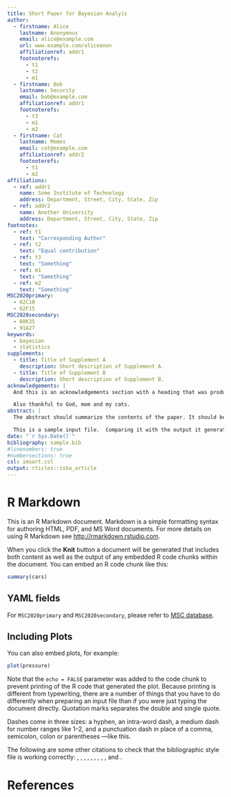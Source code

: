 ```yaml
---
title: Short Paper for Bayesian Analyis
author:
  - firstname: Alice 
    lastname: Anonymous
    email: alice@example.com
    url: www.example.com/aliceanon
    affiliationref: addr1
    footnoterefs: 
      - t1
      - t2
      - m1
  - firstname: Bob
    lastname: Security
    email: bob@example.com
    affiliationref: addr1
    footnoterefs: 
      - t3
      - m1
      - m2
  - firstname: Cat
    lastname: Memes
    email: cat@example.com
    affiliationref: addr2
    footnoterefs: 
      - t1
      - m2
affiliations:
  - ref: addr1
    name: Some Institute of Technology 
    address: Department, Street, City, State, Zip
  - ref: addr2
    name: Another University
    address: Department, Street, City, State, Zip
footnotes:
  - ref: t1
    text: "Corresponding Author"
  - ref: t2
    text: "Equal contribution"
  - ref: t3
    text: "Something"
  - ref: m1
    text: "Something"  
  - ref: m2
    text: "Something"
MSC2020primary:
  - 62C10
  - 62F15
MSC2020secondary:
  - 60K35
  - 91A27
keywords:
  - bayesian
  - statistics
supplements:
  - title: Title of Supplement A
    description: Short description of Supplement A.
  - title: Title of Supplement B
    description: Short description of Supplement B.
acknowledgements: |
  And this is an acknowledgements section with a heading that was produced by the `acks` environment. Thank you all for helping me writing this Rmarkdown sample file.

  Also thankful to God, mom and my cats.
abstract: |
  The abstract should summarize the contents of the paper. It should be clear, descriptive, self-explanatory and not longer than 200 words. It should also be suitable for publication in abstracting services. Please avoid using math formulas as much as possible.

  This is a sample input file.  Comparing it with the output it generates can show you how to produce a simple document of your. That was the second paragraph.
date: "`r Sys.Date()`"
bibliography: sample.bib
#linenumbers: true
#numbersections: true
csl: imsart.csl
output: rticles::isba_article
---
```


# R Markdown

This is an R Markdown document. Markdown is a simple formatting syntax for authoring HTML, PDF, and MS Word documents. For more details on using R Markdown see <http://rmarkdown.rstudio.com>.

When you click the **Knit** button a document will be generated that includes both content as well as the output of any embedded R code chunks within the document. You can embed an R code chunk like this:

```r
summary(cars)
```

## YAML fields

For `MSC2020primary` and `MSC2020secondary`, please refer to [MSC database](https://mathscinet.ams.org/mathscinet/msc/msc2020.html).

## Including Plots

You can also embed plots, for example:

```r
plot(pressure)
```

Note that the `echo = FALSE` parameter was added to the code chunk to prevent printing of the R code that generated the plot. Because printing is different from typewriting, there are a number of things that you have to do differently when preparing an input file than if you were just typing the document directly.  Quotation marks separates the double and single quote. 

Dashes come in three sizes: a hyphen, an intra-word dash, a medium dash for number ranges like 1--2, and a punctuation dash in place of a comma, semicolon, colon or parentheses ---like this.

The following are some other citations to check that the bibliographic style file is working correctly: \citet{akaike}, \citet*{akivarsq}, \citet{dyke},
\citet{greene}, \citet*{kstuart}, \citet{hilbetech}, \citet{hilbe}, 
\citet{hilbeglm}, \citet{maddalacntrsq}, and \citet*{companion}.  

# References {#references .unnumbered}

